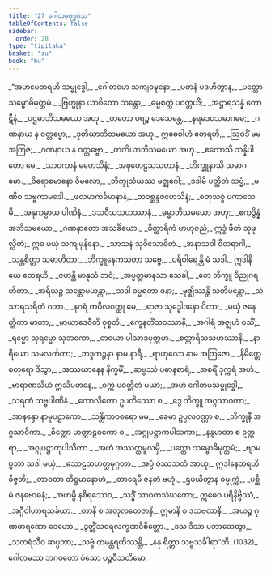 ```yaml
---
title: "27 ဂေါတမဗုဒ္ဓဝံသ"
tableOfContents: false
sidebar:
  order: 28
type: "tipitaka"
basket: "su"
book: "bu"
---
```



<DynamicBreadcrumb />

<Division number="1" book="bu" e="ch" v="21" p="379">

<Paragraph number="1036" type="verses" book="bu">
_“အဟမေတရဟိ သမ္ဗုဒ္ဓေါ,_  
_ဂေါတမော သကျဝဍ္ဎနော;_  
_ပဓာနံ ပဒဟိတွာန,_  
_ပတ္တော သမ္ဗောဓိမုတ္တမံ._  

</Paragraph>

</Division>
<Division number="2" book="bu" e="ch" v="21" p="380">

<Paragraph number="1037" type="verses" book="bu">
_ဗြဟ္မုနာ ယာစိတော သန္တော,_  
_ဓမ္မစက္ကံ ပဝတ္တယိံ;_  
_အဋ္ဌာရသန္နံ ကောဋီနံ,_  
_ပဌမာဘိသမယော အဟု._  

</Paragraph>

</Division>
<Division number="3" book="bu" e="ch" v="21" p="380">

<Paragraph number="1038" type="verses" book="bu">
_တတော ပရဉ္စ ဒေသေန္တေ,_  
_နရဒေဝသမာဂမေ;_  
_ဂဏနာယ န ဝတ္တဗ္ဗော,_  
_ဒုတိယာဘိသမယော အဟု._  

</Paragraph>

</Division>
<Division number="4" book="bu" e="ch" v="21" p="380">

<Paragraph number="1039" type="verses" book="bu">
ဣဓေဝါဟံ ဧတရဟိ,_  
_ဩဝဒိံ မမ အတြဇံ;_  
_ဂဏနာယ န ဝတ္တဗ္ဗော,_  
_တတိယာဘိသမယော အဟု._  

</Paragraph>

</Division>
<Division number="5" book="bu" e="ch" v="21" p="380">

<Paragraph number="1040" type="verses" book="bu">
_ဧကောသိ သန္နိပါတော မေ,_  
_သာဝကာနံ မဟေသိနံ;_  
_အဍ္ဎတေဠသသတာနံ,_  
_ဘိက္ခူနာသိ သမာဂမော._  

</Paragraph>

</Division>
<Division number="6" book="bu" e="ch" v="21" p="380">

<Paragraph number="1041" type="verses" book="bu">
_ဝိရောစမာနော ဝိမလော,_  
_ဘိက္ခုသံဃဿ မဇ္ဈဂေါ;_  
_ဒဒါမိ ပတ္ထိတံ သဗ္ဗံ,_  
_မဏီဝ သဗ္ဗကာမဒေါ._  

</Paragraph>

</Division>
<Division number="7" book="bu" e="ch" v="21" p="380">

<Paragraph number="1042" type="verses" book="bu">
_ဖလမာကင်္ခမာနာနံ,_  
_ဘဝစ္ဆန္ဒဇဟေသိနံ;_  
_စတုသစ္စံ ပကာသေမိ,_  
_အနုကမ္ပာယ ပါဏိနံ._  

</Paragraph>

</Division>
<Division number="8" book="bu" e="ch" v="21" p="380">

<Paragraph number="1043" type="verses" book="bu">
_ဒသဝီသသဟဿာနံ,_  
_ဓမ္မာဘိသမယော အဟု;_  
_ဧကဒွိန္နံ အဘိသမယော,_  
_ဂဏနာတော အသင်္ခိယော._  

</Paragraph>

</Division>
<Division number="9" book="bu" e="ch" v="21" p="380">

<Paragraph number="1044" book="bu">
_ဝိတ္ထာရိကံ ဗာဟုဇညံ,_  
ဣဒ္ဓံ ဖီတံ သုဖုလ္လိတံ;_  
ဣဓ မယှံ သကျမုနိနော,_  
_သာသနံ သုဝိသောဓိတံ._  

</Paragraph>

</Division>
<Division number="10" book="bu" e="ch" v="21" p="380">

<Paragraph number="1045" type="verses" book="bu">
_အနာသဝါ ဝီတရာဂါ,_  
_သန္တစိတ္တာ သမာဟိတာ;_  
_ဘိက္ခူနေကသတာ သဗ္ဗေ,_  
_ပရိဝါရေန္တိ မံ သဒါ._  

</Paragraph>

</Division>
<Division number="11" book="bu" e="ch" v="21" p="380">

<Paragraph number="1046" type="verses" book="bu">
ဣဒါနိ ယေ ဧတရဟိ,_  
_ဇဟန္တိ မာနုသံ ဘဝံ;_  
_အပ္ပတ္တမာနသာ သေခါ,_  
_တေ ဘိက္ခူ ဝိညုဂရဟိတာ._  

</Paragraph>

</Division>
<Division number="12" book="bu" e="ch" v="21" p="380">

<Paragraph number="1047" type="verses" book="bu">
_အရိယဉ္စ သန္ထောမယန္တာ,_  
_သဒါ ဓမ္မရတာ ဇနာ;_  
_ဗုဇ္ဈိဿန္တိ သတိမန္တော,_  
_သံသာရသရိတံ ဂတာ._  

</Paragraph>

</Division>
<Division number="13" book="bu" e="ch" v="21" p="380">

<Paragraph number="1048" type="verses" book="bu">
_နဂရံ ကပိလဝတ္ထု မေ,_  
_ရာဇာ သုဒ္ဓေါဒနော ပိတာ;_  
_မယှံ ဇနေတ္တိကာ မာတာ,_  
_မာယာဒေဝီတိ ဝုစ္စတိ._  

</Paragraph>

</Division>
<Division number="14" book="bu" e="ch" v="21" p="380">

<Paragraph number="1049" type="verses" book="bu">
_ဧကူနတိံသဝဿာနိ,_  
_အဂါရံ အဇ္ဈဟံ ဝသိံ;_  
_ရမ္မော သုရမ္မော သုဘကော,_  
_တယော ပါသာဒမုတ္တမာ._  

</Paragraph>

</Division>
<Division number="15" book="bu" e="ch" v="21" p="380">

<Paragraph number="1050" type="verses" book="bu">
_စတ္တာရီသသဟဿာနိ,_  
_နာရိယော သမလင်္ကတာ;_  
_ဘဒ္ဒကဉ္စနာ နာမ နာရီ,_  
_ရာဟုလော နာမ အတြဇော._  

</Paragraph>

</Division>
<Division number="16" book="bu" e="ch" v="21" p="381">

<Paragraph number="1051" type="verses" book="bu">
_နိမိတ္တေ စတုရော ဒိသွာ,_  
_အဿယာနေန နိက္ခမိံ;_  
_ဆဗ္ဗဿံ ပဓာနစာရံ,_  
_အစရိံ ဒုက္ကရံ အဟံ._  

</Paragraph>

</Division>
<Division number="17" book="bu" e="ch" v="21" p="381">

<Paragraph number="1052" type="verses" book="bu">
_ဗာရာဏသိယံ ဣသိပတနေ,_  
_စက္ကံ ပဝတ္တိတံ မယာ;_  
_အဟံ ဂေါတမသမ္ဗုဒ္ဓေါ,_  
_သရဏံ သဗ္ဗပါဏိနံ._  

</Paragraph>

</Division>
<Division number="18" book="bu" e="ch" v="21" p="381">

<Paragraph number="1053" type="verses" book="bu">
_ကောလိတော ဥပတိဿော စ,_  
_ဒွေ ဘိက္ခူ အဂ္ဂသာဝကာ;_  
_အာနန္ဒော နာမုပဋ္ဌာကော,_  
_သန္တိကာဝစရော မမ;_  
_ခေမာ ဥပ္ပလဝဏ္ဏာ စ,_  
_ဘိက္ခုနီ အဂ္ဂသာဝိကာ._  

</Paragraph>

</Division>
<Division number="19" book="bu" e="ch" v="21" p="381">

<Paragraph number="1054" type="verses" book="bu">
_စိတ္တော ဟတ္ထာဠဝကော စ,_  
_အဂ္ဂုပဋ္ဌာကုပါသကာ;_  
_နန္ဒမာတာ စ ဥတ္တရာ,_  
_အဂ္ဂုပဋ္ဌာကုပါသိကာ._  

</Paragraph>

</Division>
<Division number="20" book="bu" e="ch" v="21" p="381">

<Paragraph number="1055" type="verses" book="bu">
_အဟံ အဿတ္ထမူလမှိ,_  
_ပတ္တော သမ္ဗောဓိမုတ္တမံ;_  
_ဗျာမပ္ပဘာ သဒါ မယှံ,_  
_သောဠသဟတ္ထမုဂ္ဂတာ._  

</Paragraph>

</Division>
<Division number="21" book="bu" e="ch" v="21" p="381">

<Paragraph number="1056" type="verses" book="bu">
_အပ္ပံ ဝဿသတံ အာယု,_  
ဣဒါနေတရဟိ ဝိဇ္ဇတိ;_  
_တာဝတာ တိဋ္ဌမာနောဟံ,_  
_တာရေမိ ဇနတံ ဗဟုံ._  

</Paragraph>

</Division>
<Division number="22" book="bu" e="ch" v="21" p="381">

<Paragraph number="1057" type="verses" book="bu">
_ဌပယိတွာန ဓမ္မုက္ကံ,_  
_ပစ္ဆိမံ ဇနဗောဓနံ;_  
_အဟမ္ပိ နစိရဿေဝ,_  
_သဒ္ဓိံ သာဝကသံဃတော;_  
ဣဓေဝ ပရိနိဗ္ဗိဿံ,_  
_အဂ္ဂီဝါဟာရသင်္ခယာ._  

</Paragraph>

</Division>
<Division number="23" book="bu" e="ch" v="21" p="381">

<Paragraph number="1058" type="verses" book="bu">
_တာနိ စ အတုလတေဇာနိ,_  
ဣမာနိ စ ဒသဗလာနိ;_  
_အယဉ္စ ဂုဏဓာရဏော ဒေဟော,_  
_ဒွတ္တိံသဝရလက္ခဏဝိစိတ္တော._  

</Paragraph>

</Division>
<Division number="24" book="bu" e="ch" v="21" p="381">

<Paragraph number="1059" type="verses" book="bu">
_ဒသ ဒိသာ ပဘာသေတွာ,_  
_သတရံသီဝ ဆပ္ပဘာ;_  
_သဗ္ဗံ တမန္တရဟိဿန္တိ,_  
_နနု ရိတ္တာ သဗ္ဗသင်္ခါရာ”တိ. (1032)_  


</Paragraph>
</Division>

<Paragraph number="1060" type="center" book="bu">
ဂေါတမဿ ဘဂဝတော ဝံသော ပဉ္စဝီသတိမော.
</Paragraph>